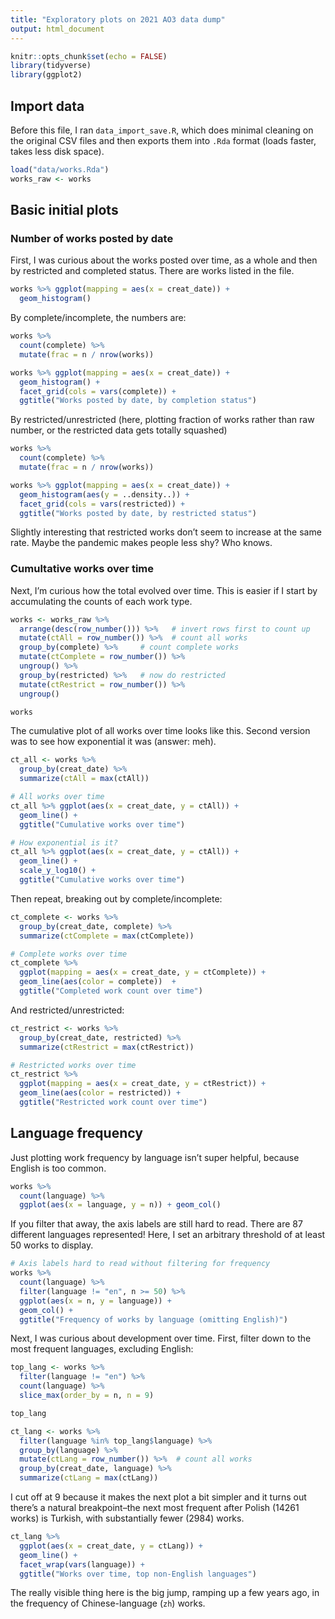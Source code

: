```yaml
---
title: "Exploratory plots on 2021 AO3 data dump"
output: html_document
---
```


```r
knitr::opts_chunk$set(echo = FALSE)
library(tidyverse)
library(ggplot2)
```

## Import data

Before this file, I ran `data_import_save.R`, which does minimal cleaning on the original CSV files and then exports them into `.Rda` format (loads faster, takes less disk space). 

```r
load("data/works.Rda")
works_raw <- works
```

## Basic initial plots

### Number of works posted by date

First, I was curious about the works posted over time, as a whole and then by restricted and completed status. There are \Sexpr{nrow(works)} works listed in the file.

```r
works %>% ggplot(mapping = aes(x = creat_date)) +
  geom_histogram()
```

By complete/incomplete, the numbers are:

```r
works %>% 
  count(complete) %>% 
  mutate(frac = n / nrow(works))

works %>% ggplot(mapping = aes(x = creat_date)) +
  geom_histogram() + 
  facet_grid(cols = vars(complete)) + 
  ggtitle("Works posted by date, by completion status")
```

By restricted/unrestricted (here, plotting fraction of works rather than raw number, or the restricted data gets totally squashed)

```r
works %>% 
  count(complete) %>% 
  mutate(frac = n / nrow(works))

works %>% ggplot(mapping = aes(x = creat_date)) +
  geom_histogram(aes(y = ..density..)) + 
  facet_grid(cols = vars(restricted)) + 
  ggtitle("Works posted by date, by restricted status")
```

Slightly interesting that restricted works don't seem to increase at the same rate. Maybe the pandemic makes people less shy? Who knows. 


### Cumultative works over time

Next, I'm curious how the total evolved over time. This is easier if I start by accumulating the counts of each work type. 

```r
works <- works_raw %>% 
  arrange(desc(row_number())) %>%   # invert rows first to count up
  mutate(ctAll = row_number()) %>%  # count all works
  group_by(complete) %>%     # count complete works
  mutate(ctComplete = row_number()) %>% 
  ungroup() %>% 
  group_by(restricted) %>%   # now do restricted
  mutate(ctRestrict = row_number()) %>% 
  ungroup()

works
```

The cumulative plot of all works over time looks like this. Second version was to see how exponential it was (answer: meh). 

```r
ct_all <- works %>% 
  group_by(creat_date) %>% 
  summarize(ctAll = max(ctAll))   

# All works over time
ct_all %>% ggplot(aes(x = creat_date, y = ctAll)) +
  geom_line() + 
  ggtitle("Cumulative works over time")

# How exponential is it?
ct_all %>% ggplot(aes(x = creat_date, y = ctAll)) +
  geom_line() + 
  scale_y_log10() + 
  ggtitle("Cumulative works over time")
```

Then repeat, breaking out by complete/incomplete: 

```r
ct_complete <- works %>% 
  group_by(creat_date, complete) %>% 
  summarize(ctComplete = max(ctComplete))

# Complete works over time
ct_complete %>% 
  ggplot(mapping = aes(x = creat_date, y = ctComplete)) + 
  geom_line(aes(color = complete))  +
  ggtitle("Completed work count over time")
```

And restricted/unrestricted: 

```r
ct_restrict <- works %>% 
  group_by(creat_date, restricted) %>% 
  summarize(ctRestrict = max(ctRestrict)) 

# Restricted works over time
ct_restrict %>% 
  ggplot(mapping = aes(x = creat_date, y = ctRestrict)) + 
  geom_line(aes(color = restricted)) +
  ggtitle("Restricted work count over time")
```


## Language frequency

Just plotting work frequency by language isn't super helpful, because English is too common. 

```r
works %>% 
  count(language) %>% 
  ggplot(aes(x = language, y = n)) + geom_col()
```

If you filter that away, the axis labels are still hard to read. There are 87 different languages represented! Here, I set an arbitrary threshold of at least 50 works to display.

```r
# Axis labels hard to read without filtering for frequency
works %>% 
  count(language) %>% 
  filter(language != "en", n >= 50) %>% 
  ggplot(aes(x = n, y = language)) + 
  geom_col() +
  ggtitle("Frequency of works by language (omitting English)")
```

Next, I was curious about development over time. First, filter down to the most frequent languages, excluding English: 

```r
top_lang <- works %>% 
  filter(language != "en") %>% 
  count(language) %>% 
  slice_max(order_by = n, n = 9)

top_lang

ct_lang <- works %>% 
  filter(language %in% top_lang$language) %>% 
  group_by(language) %>% 
  mutate(ctLang = row_number()) %>%  # count all works
  group_by(creat_date, language) %>% 
  summarize(ctLang = max(ctLang))
```

I cut off at 9 because it makes the next plot a bit simpler and it turns out there's a natural breakpoint--the next most frequent after Polish (14261 works) is Turkish, with substantially fewer (2984) works. 

```r
ct_lang %>% 
  ggplot(aes(x = creat_date, y = ctLang)) +
  geom_line() + 
  facet_wrap(vars(language)) + 
  ggtitle("Works over time, top non-English languages")  
```

The really visible thing here is the big jump, ramping up a few years ago, in the frequency of Chinese-language (`zh`) works.